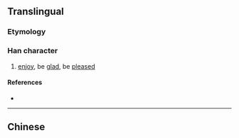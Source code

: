 {{character info/new}}
{{also|懌}}
==Translingual==

===Etymology===
{{Han simp|懌|f=睪|t=𠬤}}

===Han character===
{{Han char|rn=61|rad=心|as=05|sn=8|four=|canj=PEQ|ids=⿰忄𠬤}}

# [[enjoy]], be [[glad]], be [[pleased]]

====References====
* {{Han ref|kx=0383.111|hdz=42288.110|uh=603F|ud=24639}}

----

==Chinese==
{{zh-see|懌}}
